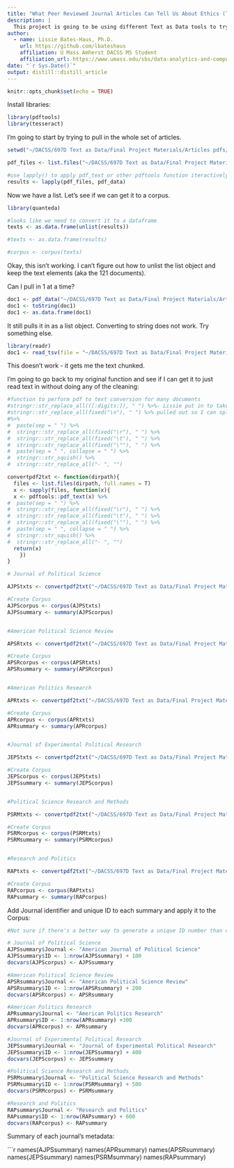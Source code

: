 ```yaml
---
title: "What Peer Reviewed Journal Articles Can Tell Us About Ethics (Take 2)"
description: |
  This project is going to be using different Text as Data tools to try and understand how ethical considerations are included in research papers.
author:
  - name: Lissie Bates-Haus, Ph.D. 
    url: https://github.com/lbateshaus
    affiliation: U Mass Amherst DACSS MS Student
    affiliation_url: https://www.umass.edu/sbs/data-analytics-and-computational-social-science-program/ms
date: "`r Sys.Date()`"
output: distill::distill_article
---
```


```r
knitr::opts_chunk$set(echo = TRUE)
```

Install libraries:

```r
library(pdftools)
library(tesseract)
```

I'm going to start by trying to pull in the whole set of articles.

```r
setwd("~/DACSS/697D Text as Data/Final Project Materials/Articles pdfs/All Articles")

pdf_files <- list.files("~/DACSS/697D Text as Data/Final Project Materials/Articles pdfs/All Articles", pattern = "pdf$")

#use lapply() to apply pdf_text or other pdftools function iteractively across each of the files
results <- lapply(pdf_files, pdf_data)

```

Now we have a list. Let's see if we can get it to a corpus.

```r
library(quanteda)

#looks like we need to convert it to a dataframe 
texts <- as.data.frame(unlist(results))

#texts <- as.data.frame(results)

#corpus <- corpus(texts)

```

Okay, this isn't working. I can't figure out how to unlist the list object and keep the text elements (aka the 121 documents).

Can I pull in 1 at a time?

```r
doc1 <- pdf_data("~/DACSS/697D Text as Data/Final Project Materials/Articles pdfs/All Articles Short Names/doc1.pdf")
doc1 <- toString(doc1)
doc1 <- as.data.frame(doc1)
```

It still pulls it in as a list object. Converting to string does not work. Try something else.

```r
library(readr)
doc1 <- read_tsv(file = "~/DACSS/697D Text as Data/Final Project Materials/Articles pdfs/All Articles Short Names/doc1.txt")
```

This doesn't work - it gets me the text chunked.

I'm going to go back to my original function and see if I can get it to just read text in without doing any of the cleaning:


```r
#function to perform pdf to text conversion for many documents
#stringr::str_replace_all(([:digits:]), " ") %>%- Lissie put in to take out num but fails
#stringr::str_replace_all(fixed("\n"), " ") %>% pulled out so I can split at paragraph
#%>%
#  paste(sep = " ") %>%
#  stringr::str_replace_all(fixed("\r"), " ") %>%
#  stringr::str_replace_all(fixed("\t"), " ") %>%
#  stringr::str_replace_all(fixed("\""), " ") %>%
#  paste(sep = " ", collapse = " ") %>%
#  stringr::str_squish() %>%
#  stringr::str_replace_all("- ", "") 

convertpdf2txt <- function(dirpath){
  files <- list.files(dirpath, full.names = T)
  x <- sapply(files, function(x){
  x <- pdftools::pdf_text(x) %>%
#  paste(sep = " ") %>%
#  stringr::str_replace_all(fixed("\r"), " ") %>%
#  stringr::str_replace_all(fixed("\t"), " ") %>%
#  stringr::str_replace_all(fixed("\""), " ") %>%
#  paste(sep = " ", collapse = " ") %>%
#  stringr::str_squish() %>%
#  stringr::str_replace_all("- ", "") 
  return(x)
    })
}
```


```r

# Journal of Political Science

AJPStxts <- convertpdf2txt("~/DACSS/697D Text as Data/Final Project Materials/Articles pdfs/American Journal of Political Science")

#Create Corpus
AJPScorpus <- corpus(AJPStxts)
AJPSsummary <- summary(AJPScorpus)


#American Political Science Review

APSRtxts <- convertpdf2txt("~/DACSS/697D Text as Data/Final Project Materials/Articles pdfs/American Political Science Review")

#Create Corpus
APSRcorpus <- corpus(APSRtxts)
APSRsummary <- summary(APSRcorpus)


#American Politics Research

APRtxts <- convertpdf2txt("~/DACSS/697D Text as Data/Final Project Materials/Articles pdfs/American Politics Research")

#Create Corpus
APRcorpus <- corpus(APRtxts)
APRsummary <- summary(APRcorpus)


#Journal of Experimental Political Research

JEPStxts <- convertpdf2txt("~/DACSS/697D Text as Data/Final Project Materials/Articles pdfs/Journal of Experimental Political Science")

#Create Corpus
JEPScorpus <- corpus(JEPStxts)
JEPSsummary <- summary(JEPScorpus)


#Political Science Research and Methods

PSRMtxts <- convertpdf2txt("~/DACSS/697D Text as Data/Final Project Materials/Articles pdfs/Political Science Research and Methods")

#Create Corpus
PSRMcorpus <- corpus(PSRMtxts)
PSRMsummary <- summary(PSRMcorpus)


#Research and Politics

RAPtxts <- convertpdf2txt("~/DACSS/697D Text as Data/Final Project Materials/Articles pdfs/Research and Politics")

#Create Corpus
RAPcorpus <- corpus(RAPtxts)
RAPsummary <- summary(RAPcorpus)

```

Add Journal identifier and unique ID to each summary and apply it to the Corpus:

```r

#Not sure if there's a better way to generate a unique ID number than coding this manually

# Journal of Political Science
AJPSsummary$Journal <- "American Journal of Political Science"
AJPSsummary$ID <- 1:nrow(AJPSsummary) + 100
docvars(AJPScorpus) <- AJPSsummary

#American Political Science Review
APSRsummary$Journal <- "American Political Science Review"
APSRsummary$ID <- 1:nrow(APSRsummary) + 200
docvars(APSRcorpus) <- APSRsummary

#American Politics Research
APRsummary$Journal <- "American Politics Research"
APRsummary$ID <- 1:nrow(APRsummary) +300
docvars(APRcorpus) <- APRsummary

#Journal of Experimental Political Research
JEPSsummary$Journal <- "Journal of Experimental Political Research"
JEPSsummary$ID <- 1:nrow(JEPSsummary) + 400
docvars(JEPScorpus) <- JEPSsummary

#Political Science Research and Methods
PSRMsummary$Journal <- "Political Science Research and Methods"
PSRMsummary$ID <- 1:nrow(PSRMsummary) + 500
docvars(PSRMcorpus) <- PSRMsummary

#Research and Politics
RAPsummary$Journal <- "Research and Politics"
RAPsummary$ID <- 1:nrow(RAPsummary) + 600
docvars(RAPcorpus) <- RAPsummary

```

Summary of each journal's metadata:

```r
names(AJPSsummary)
names(APRsummary)
names(APSRsummary)
names(JEPSsummary)
names(PSRMsummary)
names(RAPsummary)